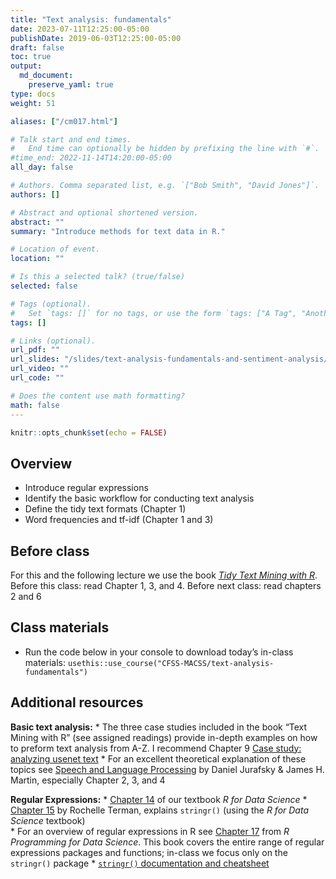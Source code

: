 ```yaml
---
title: "Text analysis: fundamentals"
date: 2023-07-11T12:25:00-05:00
publishDate: 2019-06-03T12:25:00-05:00
draft: false
toc: true
output:
  md_document:
    preserve_yaml: true
type: docs
weight: 51

aliases: ["/cm017.html"]

# Talk start and end times.
#   End time can optionally be hidden by prefixing the line with `#`.
#time_end: 2022-11-14T14:20:00-05:00
all_day: false

# Authors. Comma separated list, e.g. `["Bob Smith", "David Jones"]`.
authors: []

# Abstract and optional shortened version.
abstract: ""
summary: "Introduce methods for text data in R."

# Location of event.
location: ""

# Is this a selected talk? (true/false)
selected: false

# Tags (optional).
#   Set `tags: []` for no tags, or use the form `tags: ["A Tag", "Another Tag"]` for one or more tags.
tags: []

# Links (optional).
url_pdf: ""
url_slides: "/slides/text-analysis-fundamentals-and-sentiment-analysis/"
url_video: ""
url_code: ""

# Does the content use math formatting?
math: false
---
```


```r
knitr::opts_chunk$set(echo = FALSE)
```

## Overview

* Introduce regular expressions
* Identify the basic workflow for conducting text analysis
* Define the tidy text formats (Chapter 1)
* Word frequencies and tf-idf (Chapter 1 and 3)

<!-- 
* Demonstrate how to conduct sentiment analysis using twitter
* Explain how to generate and interpret a wordcloud -->


## Before class

For this and the following lecture we use the book [*Tidy Text Mining with R*](http://tidytextmining.com/). Before this class: read Chapter 1, 3, and 4. Before next class: read chapters 2 and 6

## Class materials

* Run the code below in your console to download today’s in-class materials: `usethis::use_course("CFSS-MACSS/text-analysis-fundamentals")`


<!--
* [Text analysis: basic workflow](/notes/text-analysis-workflow/)
* [Practicing `tidytext` with song titles](/notes/song-titles-exercise/)
* [Practicing sentiment analysis with Harry Potter](/notes/harry-potter-exercise/)
* Trump twitter account: https://twitter.com/realdonaldtrump
* [Practicing tidytext with Hamilton](/notes/hamilton/)
-->


## Additional resources

**Basic text analysis:**
* The three case studies included in the book "Text Mining with R" (see assigned readings) provide in-depth examples on how to preform text analysis from A-Z. I recommend Chapter 9  [Case study: analyzing usenet text](https://www.tidytextmining.com/usenet.html)
* For an excellent theoretical explanation of these topics see [Speech and Language Processing](https://web.stanford.edu/~jurafsky/slp3/) by Daniel Jurafsky & James H. Martin, especially Chapter 2, 3, and 4

**Regular Expressions:**
* [Chapter 14](https://r4ds.had.co.nz/strings.html#strings) of our textbook *R for Data Science* 
* [Chapter 15](https://plsc-31101.github.io/course/strings-and-regular-expressions.html#applying-regex)  by Rochelle Terman, explains `stringr()` (using the *R for Data Science* textbook)  
* For an overview of regular expressions in R see [Chapter 17](https://bookdown.org/rdpeng/rprogdatascience/regular-expressions.html#the-stringr-package) from *R Programming for Data Science*. This book covers the entire range of regular expressions packages and functions; in-class we focus only on the `stringr()` package
* [`stringr()` documentation and cheatsheet](https://stringr.tidyverse.org/)